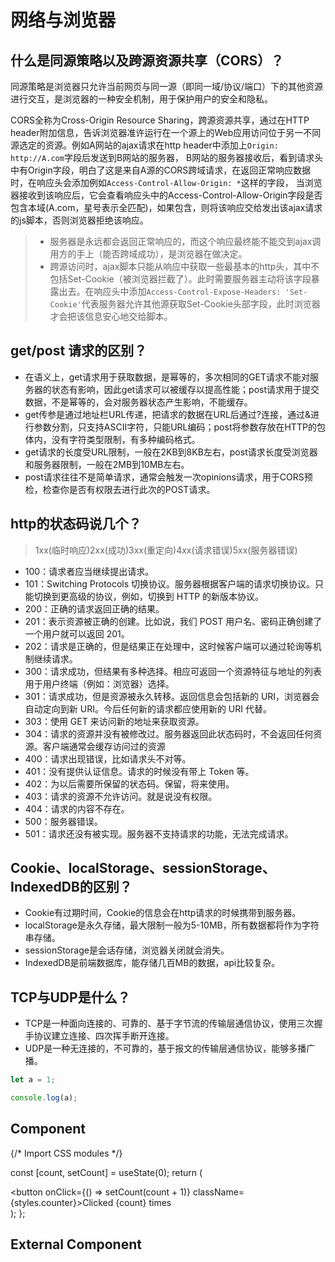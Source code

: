 # 网络与浏览器
## 什么是同源策略以及跨源资源共享（CORS）？
同源策略是浏览器只允许当前网页与同一源（即同一域/协议/端口）下的其他资源进行交互，是浏览器的一种安全机制，用于保护用户的安全和隐私。

CORS全称为Cross-Origin Resource Sharing，跨源资源共享，通过在HTTP header附加信息，告诉浏览器准许运行在一个源上的Web应用访问位于另一不同源选定的资源。例如A网站的ajax请求在http header中添加上`Origin: http://A.com`字段后发送到B网站的服务器，
B网站的服务器接收后，看到请求头中有Origin字段，明白了这是来自A源的CORS跨域请求，在返回正常响应数据时，在响应头会添加例如`Access-Control-Allow-Origin: *`这样的字段，
当浏览器接收到该响应后，它会查看响应头中的Access-Control-Allow-Origin字段是否包含本域(A.com，星号表示全匹配)，如果包含，则将该响应交给发出该ajax请求的js脚本，否则浏览器拒绝该响应。
> * 服务器是永远都会返回正常响应的，而这个响应最终能不能交到ajax调用方的手上（能否跨域成功），是浏览器在做决定。
> * 跨源访问时，ajax脚本只能从响应中获取一些最基本的http头，其中不包括Set-Cookie（被浏览器拦截了）。此时需要服务器主动将该字段暴露出去。在响应头中添加`Access-Control-Expose-Headers: 'Set-Cookie'`代表服务器允许其他源获取Set-Cookie头部字段，此时浏览器才会把该信息安心地交给脚本。
## get/post 请求的区别？
* 在语义上，get请求用于获取数据，是幂等的，多次相同的GET请求不能对服务器的状态有影响，因此get请求可以被缓存以提高性能；post请求用于提交数据，不是幂等的，会对服务器状态产生影响，不能缓存。
* get传参是通过地址栏URL传递，把请求的数据在URL后通过?连接，通过&进行参数分割，只支持ASCII字符，只能URL编码；post将参数存放在HTTP的包体内，没有字符类型限制，有多种编码格式。
* get请求的长度受URL限制，一般在2KB到8KB左右，post请求长度受浏览器和服务器限制，一般在2MB到10MB左右。
* post请求往往不是简单请求，通常会触发一次opinions请求，用于CORS预检，检查你是否有权限去进行此次的POST请求。
## http的状态码说几个？
> 1xx(临时响应)2xx(成功)3xx(重定向)4xx(请求错误)5xx(服务器错误)

* 100：请求者应当继续提出请求。
* 101：Switching Protocols 切换协议。服务器根据客户端的请求切换协议。只能切换到更高级的协议，例如，切换到 HTTP 的新版本协议。
* 200：正确的请求返回正确的结果。
* 201：表示资源被正确的创建。比如说，我们 POST 用户名、密码正确创建了一个用户就可以返回 201。
* 202：请求是正确的，但是结果正在处理中，这时候客户端可以通过轮询等机制继续请求。
* 300：请求成功，但结果有多种选择。相应可返回一个资源特征与地址的列表用于用户终端（例如：浏览器）选择。
* 301：请求成功，但是资源被永久转移。返回信息会包括新的 URI，浏览器会自动定向到新 URI。今后任何新的请求都应使用新的 URI 代替。
* 303：使用 GET 来访问新的地址来获取资源。
* 304：请求的资源并没有被修改过。服务器返回此状态码时，不会返回任何资源。客户端通常会缓存访问过的资源
* 400：请求出现错误，比如请求头不对等。
* 401：没有提供认证信息。请求的时候没有带上 Token 等。
* 402：为以后需要所保留的状态码。保留，将来使用。
* 403：请求的资源不允许访问。就是说没有权限。
* 404：请求的内容不存在。
* 500：服务器错误。
* 501：请求还没有被实现。服务器不支持请求的功能，无法完成请求。
## Cookie、localStorage、sessionStorage、IndexedDB的区别？
* Cookie有过期时间，Cookie的信息会在http请求的时候携带到服务器。
* localStorage是永久存储，最大限制一般为5-10MB，所有数据都将作为字符串存储。
* sessionStorage是会话存储，浏览器关闭就会消失。
* IndexedDB是前端数据库，能存储几百MB的数据，api比较复杂。
## TCP与UDP是什么？
* TCP是一种面向连接的、可靠的、基于字节流的传输层通信协议，使用三次握手协议建立连接、四次挥手断开连接。
* UDP是一种无连接的，不可靠的，基于报文的传输层通信协议，能够多播广播。



```js filename="demo.js" {3} copy
let a = 1;

console.log(a);
```

## Component


{/* Import CSS modules */}

  const [count, setCount] = useState(0);
  return (
    <div>
      <button onClick={() => setCount(count + 1)} className={styles.counter}>Clicked {count} times</button>
    </div>
  );
};

<Counter/>

## External Component


<Counters />
